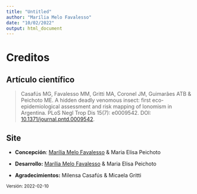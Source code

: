 ```yaml
---
title: "Untitled"
author: "Marília Melo Favalesso"
date: "10/02/2022"
output: html_document
---
```


# Creditos

## Artículo científico

> Casafús MG, Favalesso MM, Gritti MA, Coronel JM, Guimarães ATB & Peichoto ME. A hidden deadly venomous insect: first eco-epidemiological assessment and risk mapping of lonomism in Argentina. PLoS Negl Trop Dis 15(7): e0009542. DOI: [10.1371/journal.pntd.0009542](https://doi.org/10.1371/journal.pntd.0009542).


## Site

- **Concepción**: [Marília Melo Favalesso](https://www.mmfava.com/) & Maria Elisa Peichoto

- **Desarrollo:** [Marília Melo Favalesso](https://www.mmfava.com/) & Maria Elisa Peichoto

- **Agradecimientos:** Milensa Casafús & Micaela Gritti

<small>Versión: 2022-02-10</small>
